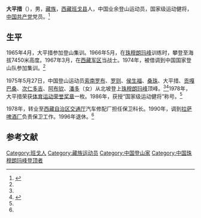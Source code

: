 '''大平措'''（{{bd|1944年|||}}），男，[[藏族|藏族]]，[[西藏|西藏]][[班戈县|班戈县]]人，中国业余登山运动员，国家级运动健将，[[中国共产党|中国共产党]]党员。<ref name=xhw>{{Cite web|title=大平措|url=http://tibet.news.cn/wangqun/2004-07/30/content_5900597.htm|date=2004-07-30|work=新华网|archiveurl=https://web.archive.org/web/20140505174952/http://tibet.news.cn/wangqun/2004-07/30/content_5900597.htm|archivedate=2014-05-05|access-date=2014-05-05|dead-url=yes}}</ref>

== 生平 ==
1965年4月，大平措参加登山集训。1966年5月，在[[珠穆朗玛峰|珠穆朗玛峰]]训练时，攀登至海拔7450米高度。1967年3月，在[[西藏军区|西藏军区]]当战士。1974年，被借调到中国国家登山队参加集训。<ref name=xhw/>

1975年5月27日，中国登山运动员[[索南罗布|索南罗布]]、[[罗则|罗则]]、[[侯生福|侯生福]]、[[桑珠|桑珠]]、大平措、[[贡嘎巴桑|贡嘎巴桑]]、[[次仁多吉|次仁多吉]]、[[阿布钦|阿布钦]]、[[潘多|潘多]]（女）从北坡登上[[珠穆朗玛峰|珠穆朗玛峰]]顶峰。<ref name=xhw/><ref name=rmw>{{Cite web |url=http://www.people.com.cn/GB/tupian/73/20030528/1002440.html |title=组图：人类挑战珠峰50周年纪念 |work=人民网 |date=2003-05-28 |accessdate=2014-05-05 |archive-date=2014-05-05 |archive-url=https://web.archive.org/web/20140505172832/http://www.people.com.cn/GB/tupian/73/20030528/1002440.html |dead-url=no }}</ref>1978年，大平措荣获[[体育运动荣誉奖章|体育运动荣誉奖章]]一枚。1986年，获授“国家级运动健将”称号。<ref name=xhw/>

1978年，转业至[[西藏自治区交通厅|西藏自治区交通厅]]汽车修配厂担任保卫科长。1990年，调到[[拉萨啤酒厂|拉萨啤酒厂]]负责保卫工作。1996年退休。<ref name=xhw/>

== 参考文献 ==
{{reflist}}

{{Authority control}}
{{DEFAULTSORT:D}}
[[Category:班戈人|Category:班戈人]]
[[Category:藏族运动员|Category:藏族运动员]]
[[Category:中国登山家|Category:中国登山家]]
[[Category:中国珠穆朗玛峰登顶者|Category:中国珠穆朗玛峰登顶者]]